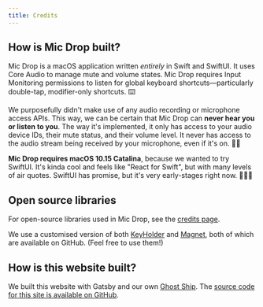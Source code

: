 ```yaml
---
title: Credits
---
```



<Panel>

## How is Mic Drop built?

Mic Drop is a macOS application written _entirely_ in Swift and SwiftUI. It uses Core Audio to manage mute and volume states. Mic Drop requires Input Monitoring permissions to listen for global keyboard shortcuts—particularly double-tap, modifier-only shortcuts. ⌨️

We purposefully didn't make use of any audio recording or microphone access APIs. This way, we can be certain that Mic Drop can **never hear you or listen to you**. The way it's implemented, it only has access to your audio device IDs, their mute status, and their volume level. It never has access to the audio stream being received by your microphone, even if it's on. 👌🏻

**Mic Drop requires macOS 10.15 Catalina**, because we wanted to try SwiftUI. It's kinda cool and feels like "React for Swift", but with many levels of air quotes. SwiftUI has promise, but it's very early-stages right now. 🤷🏻‍♂️

## Open source libraries

For open-source libraries used in Mic Drop, see the [credits page](/credits).

We use a customised version of both [KeyHolder](https://github.com/octopusthink/KeyHolder) and [Magnet](https://github.com/octopusthink/Magnet), both of which are available on GitHub. (Feel free to use them!)

## How is this website built?

We built this website with Gatsby and our own [Ghost Ship](https://github.com/octopusthink/ghost-ship/). The [source code for this site is available on GitHub](https://github.com/octopusthink/getmicdrop.com/).

</Panel>
